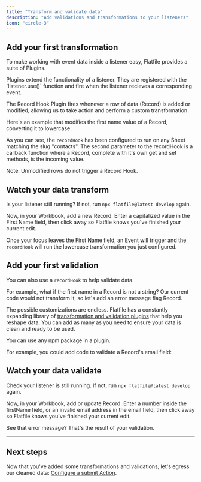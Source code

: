 ```yaml
---
title: "Transform and validate data"
description: "Add validations and transformations to your listeners"
icon: "circle-3"
---
```


## Add your first transformation

To make working with event data inside a listener easy, Flatfile provides a suite of Plugins.

<Note>
  Plugins extend the functionality of a listener. They are registered with the
  `listener.use()` function and fire when the listener recieves a corresponding
  event.
</Note>

The Record Hook Plugin fires whenever a row of data (Record) is added or modified, allowing us to take action and perform a custom transformation.

Here's an example that modifies the first name value of a Record, converting it to lowercase:

<Snippet file="quickstart/block1.mdx" />

As you can see, the `recordHook` has been configured to run on any Sheet matching the slug "contacts". The second parameter to the recordHook is a callback function where a Record, complete with it's own get and set methods, is the incoming value.

<Info>Note: Unmodified rows do not trigger a Record Hook.</Info>

## Watch your data transform

Is your listener still running? If not, run `npx flatfile@latest develop` again.

Now, in your Workbook, add a new Record. Enter a capitalized value in the First Name field, then click away so Flatfile knows you've finished your current edit.

Once your focus leaves the First Name field, an Event will trigger and the `recordHook` will run the lowercase transformation you just configured.

## Add your first validation

You can also use a `recordHook` to help validate data.

For example, what if the first name in a Record is not a string? Our current code would not transform it, so let's add an error message flag Record.

<Snippet file="quickstart/block2.mdx" />

The possible customizations are endless. Flatfile has a constantly expanding library of [transformation and validation plugins](../plugins/transform) that help you reshape data. You can add as many as you need to ensure your data is clean and ready to be used.

<Tip>You can use any npm package in a plugin.</Tip>

For example, you could add code to validate a Record's email field:

<Snippet file="quickstart/block3.mdx" />

## Watch your data validate

Check your listener is still running. If not, run `npx flatfile@latest develop` again.

Now, in your Workbook, add or update Record. Enter a number inside the firstName field, or an invalid email address in the email field, then click away so Flatfile knows you've finished your current edit.

See that error message? That's the result of your validation.

---

## Next steps

Now that you've added some transformations and validations, let's egress our cleaned data: [Configure a submit Action](../quickstart/submit-action).
